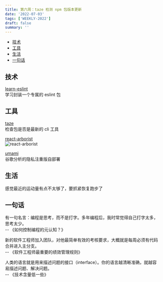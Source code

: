 ```yaml
---
title: 第六周：taze 检测 npm 包版本更新
date: '2022-07-03'
tags: ['WEEKLY-2022']
draft: false
summary: ''
---
```


- [技术](#技术)
- [工具](#工具)
- [生活](#生活)
- [一句话](#一句话)

## 技术

[learn-eslint](https://github.com/sudongyuer/learn-eslint)  
学习封装一个专属的 eslint 包

## 工具

[taze](https://github.com/antfu/taze)  
检查包是否是最新的 cli 工具

[react-arborist](https://github.com/brimdata/react-arborist)  
![react-arborist](https://user-images.githubusercontent.com/3460638/131920177-c47c34e5-d3e3-4826-937d-b366f527cdfe.gif)

[umami](https://github.com/umami-software/umami)  
谷歌分析的隐私注重版自部署

## 生活

感觉最近的运动量有点不太够了，要抓紧恢复跑步了

## 一句话

有一句名言：编程是思考，而不是打字。多年编程后，我时常觉得自己打字太多，思考太少。  
-- 《如何控制编程的元认知？》

新的软件工程师加入团队，对他最简单有效的考核要求，大概就是每周必须有代码合并进入主分支。  
-- 《软件工程师最重要的绩效管理规则》

人类的语言就是用来描述问题的接口（interface）。你的语言越清晰准确，就越容易描述问题、解决问题。  
-- 《技术含量低一些》
